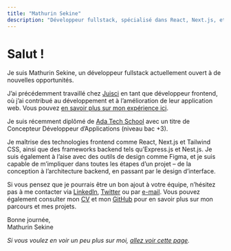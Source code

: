 ```yaml
---
title: "Mathurin Sekine"
description: "Développeur fullstack, spécialisé dans React, Next.js, et les technologies web modernes."
---
```


# Salut !

Je suis Mathurin Sekine, un développeur fullstack actuellement ouvert à de nouvelles opportunités.

J’ai précédemment travaillé chez [Juisci](https://juisci.com) en tant que développeur frontend, où j’ai contribué au développement et à l’amélioration de leur application web. Vous pouvez [en savoir plus sur mon expérience ici](/experiences/juisci).

Je suis récemment diplômé de [Ada Tech School](https://adatechschool.fr/) avec un titre de Concepteur Développeur d’Applications (niveau bac +3).

Je maîtrise des technologies frontend comme React, Next.js et Tailwind CSS, ainsi que des frameworks backend tels qu’Express.js et Nest.js. Je suis également à l’aise avec des outils de design comme Figma, et je suis capable de m’impliquer dans toutes les étapes d’un projet – de la conception à l’architecture backend, en passant par le design d’interface.

Si vous pensez que je pourrais être un bon ajout à votre équipe, n’hésitez pas à me contacter via [LinkedIn](https://www.linkedin.com/in/mathurinsekine/), [Twitter](https://x.com/mathurin_sekine) ou par [e-mail](mailto:mathurinsekine@gmail.com). Vous pouvez également consulter mon [CV](https://drive.google.com/drive/folders/14lc7oAt43DVOJXmW-ZMd9ZqO2eX93dSq?usp=sharing) et mon [GitHub](https://github.com/lemathurin) pour en savoir plus sur mon parcours et mes projets.

Bonne journée, <br />
Mathurin Sekine

_Si vous voulez en voir un peu plus sur moi, [allez voir cette page](/canvas)._
